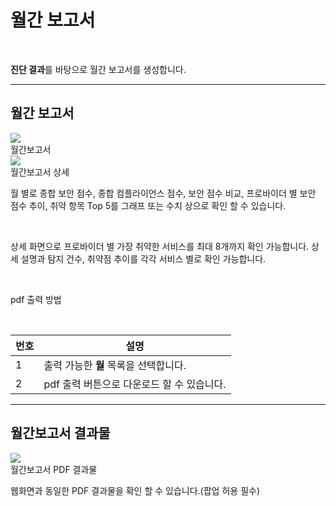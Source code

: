 # 월간 보고서

<br />

**진단 결과**를 바탕으로 월간 보고서를 생성합니다.

---

## 월간 보고서

<div>
  <img
    src='/assets/images/monthly-report-web.png'
    style={{ border: '2px solid black' }}
  />
  <figcaption>월간보고서</figcaption>
</div>

<div>
  <img
    src='/assets/images/monthly-report-detail.png'
    style={{ border: '2px solid black' }}
  />
  <figcaption>월간보고서 상세</figcaption>
</div>

월 별로 종합 보안 점수, 종합 컴플라이언스 점수, 보안 점수 비교, 프로바이더 별 보안 점수 추이, 취약 항목 Top 5를 그래프 또는 수치 상으로 확인 할 수 있습니다.

<br />

상세 화면으로 프로바이더 별 가장 취약한 서비스를 최대 8개까지 확인 가능합니다. 상세 설명과 탐지 건수, 취약점 추이를 각각 서비스 별로 확인 가능합니다.

<br />

pdf 출력 방법

<br />

| 번호 | 설명                                       |
| ---- | ------------------------------------------ |
| 1    | 출력 가능한 **월** 목록을 선택합니다.      |
| 2    | pdf 출력 버튼으로 다운로드 할 수 있습니다. |

---

## 월간보고서 결과물

<div>
  <img
    src='/assets/images/monthly-report-pdf.png'
    style={{ border: '2px solid black' }}
  />
  <figcaption>월간보고서 PDF 결과물</figcaption>
</div>

웹화면과 동일한 PDF 결과물을 확인 할 수 있습니다.(팝업 허용 필수)
